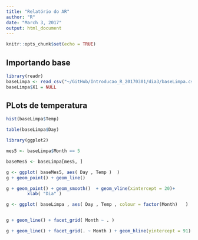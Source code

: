 ```yaml
---
title: "Relatório do AR"
author: "R"
date: "March 3, 2017"
output: html_document
---
```


```r
knitr::opts_chunk$set(echo = TRUE)
```

## Importando base

 

```r

library(readr)
baseLimpa <- read_csv("~/GitHub/Introducao_R_20170301/dia3/baseLimpa.csv")
baseLimpa$X1 = NULL

```

## PLots de temperatura

 

```r
hist(baseLimpa$Temp)

table(baseLimpa$Day)

```
 

```r

library(ggplot2)

mes5 <- baseLimpa$Month == 5

baseMes5 <- baseLimpa[mes5, ]

g <- ggplot( baseMes5, aes( Day , Temp )  )
g + geom_point() + geom_line()

g + geom_point() + geom_smooth()  + geom_vline(xintercept = 20)+
        xlab( "Dia" )


```



```r

g <- ggplot( baseLimpa , aes( Day , Temp , colour = factor(Month)   )  )


g + geom_line() + facet_grid( Month ~ . )


```

```r
g + geom_line() + facet_grid(. ~ Month ) + geom_hline(yintercept = 91)
```

